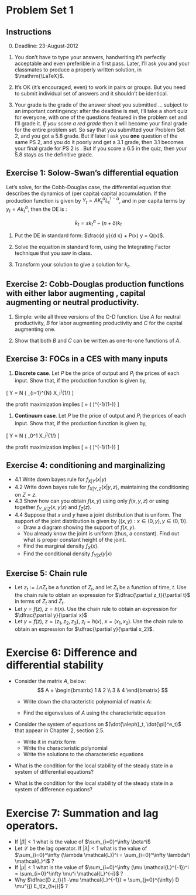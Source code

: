 Problem Set 1
========================================================

## Instructions

0. Deadline: 23-August-2012

1. You don't have to type your answers, handwriting it's perfectly acceptable and even preferible in a first pass. Later, I'll ask you and your classmates to produce a properly written solution, in $\mathrm{\LaTeX}$.

2. It's OK (it's encouraged, even) to work in pairs or groups. But you need to submit individual set of answers and it shouldn't be identical.

3. Your grade is the grade of the answer sheet you submitted ... subject to an important contingency: after the deadline is met, I'll take a short quiz for everyone, with one of the questions featured in the problem set and I'll grade it. *If you score a red grade* then it will become your final grade for the entire problem set. So say that you submitted your Problem Set 2, and you got a 5.8 grade. But if later I ask you **one** question of the same PS 2, and you do it poorly and get a 3.1 grade, then 3.1 becomes your final grade for PS 2 is . But if you score a 6.5 in the quiz, then your 5.8 stays as the definitive grade.


## Exercise 1: Solow-Swan's differential equation

Let's solve, for the Cobb-Douglas case, the differential equation that describes the dynamics of (per capita) capital accumulation. If the production function is given by $Y_t = A K_t^\alpha L_t^{1-\alpha}$, and in per capita terms by $y_t = A k_t^{\alpha}$, then the DE is :

$$
\begin{equation}\label{kdiffeq}
\dot{k}_t = s k_t^{\alpha} - (n + \delta) k_t
\end{equation}
$$


1. Put the DE in standard form: $\frac{d y}{d x} + P(x) y = Q(x)$.


2. Solve the equation in standard form, using the Integrating Factor technique that you saw in class.


3. Transform your solution to give a solution for $k_t$.

## Exercise 2: Cobb-Douglas production functions with either labor augmenting , capital augmenting or neutral productivity.

1. Simple: write all three versions of the C-D function. Use $A$ for neutral productivity, $B$ for labor augmenting productivity and $C$ for the capital augmenting one. 

2. Show that both $B$ and $C$ can be written as one-to-one functions of $A$. 

## Exercise 3: FOCs in a CES with many inputs

1. **Discrete case**. Let $P$ be the price of output and $P_i$ the prices of each input. Show that, if the production function is given by,

\[
Y = N \left( \frac{1}{N} \Sigma_{i=1}^{N} X_i^\eta \right)^{1/\eta} 
\]

the profit maximization implies
\[
\frac{N X_i}{Y} = \left( \frac{P_i}{P}  \right)^{-1/(1-\eta)} 
\]

1. **Continuum case**. Let $P$ be the price of output and $P_i$ the prices of each input. Show that, if the production function is given by,

\[
Y = N \left( \int_0^1 X_i^\eta \right)^{1/\eta} 
\]

the profit maximization implies
\[
\frac{X_i}{Y} = \left( \frac{P_i}{P}  \right)^{-1/(1-\eta)} 
\]

## Exercise 4: conditioning and marginalizing 

+ 4.1 Write down bayes rule for $f_{X|Y}(x|y)$ 
+ 4.2 Write down bayes rule for $f_{X|Y,Z}(x|y,z)$, maintaining the conditioning on $Z=z$.
+ 4.3 Show how  can you obtain $f(x,y)$ using only $f(x,y,z$) or using together $f_{Y,X|Z}(x,y|z)$ and $f_{Z}(z)$. 
+ 4.4 Suppose that $x$ and $y$ have a joint distribution that is uniform. The support of the joint distribution is given by $\{(x,y): x \in (0,y), y \in (0,1)\}$.
   - Draw a diagram showing the support of $f(x,y)$.
   - You already know the joint is uniform (thus, a constant). Find out what is proper constant height of the joint.
   - Find the marginal density  $f_X(x)$.
   - Find the conditional density $f_{Y|X}(y|x)$ 



## Exercise 5: Chain rule
+ Let $z_t := Ln Z_t$ be a function of $Z_t$, and let $Z_t$ be a function of time, $t$. Use the chain rule to obtain an expression for $\dfrac{\partial z_t}{\partial t}$ in terms of $Z_t$ and $\dot{Z}_t$.
+ Let $y=f(z)$, $z=h(x)$. Use the chain rule to obtain an expression for  $\dfrac{\partial y}{\partial x}$
+ Let $y=f(z)$, $z=(z_1,z_2,z_3)$, $z_i=h(x)$, $x=(x_1,x_2)$. Use the chain rule to obtain an expression for  $\dfrac{\partial y}{\partial x_2}$.

# Exercise 6: Difference and differential stability

- Consider the matrix $A$, below:
$$
A = \begin{bmatrix} 1 & 2 \\ 3 & 4 \end{bmatrix}
$$
   + Write down the characteristic polynomial of matrix $A$: 

   + Find the eigenvalues of $A$ using the characteristic equation
   
- Consider the system of equations on $(\dot{\aleph}_t, \dot{\pi}^e_t)$ that appear in Chapter 2, section 2.5.
    + Write it in matrix form
    + Write the characteristic polynomial
    + Write the solutions to the characteristic equations
    
- What is the condition for the local stability of the steady state in a system of differential equations?

- What is the condition for the local stability of the steady state in a system of difference equations?



# Exercise 7: Summation and lag operators.
+ If $|\beta|<1$ what is the value of $\sum_{i=0}^\infty \beta^i$
+ Let $\mathcal{L}$ be the lag operator. If $|\lambda|<1$ what is the value of $\sum_{i=0}^\infty (\lambda \mathcal{L})^i = \sum_{i=0}^\infty \lambda^i \mathcal{L}^i$ ?
+ If $|\mu|<1$ what is the value of $\sum_{i=0}^\infty (\mu \mathcal{L}^{-1})^i = \sum_{i=0}^\infty \mu^i \mathcal{L}^{-i}$ ?
+ Why $\dfrac{D z_t}{1 -\mu \mathcal{L}^{-1}} = \sum_{j=0}^{\infty} D \mu^{j} E_t[z_{t+j}]$ ? 
